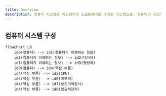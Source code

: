 ```yaml
---
title: Overview
description: 컴퓨터 시스템은 하드웨어와 소프트웨어로 구성된 시스템으로, 컴퓨터의 구조와 동작 원리를 이해하는 데 필요한 기본 개념을 다룹니다.
---
```


## 컴퓨터 시스템 구성

```mermaid
flowchart LR
    id0(컴퓨터) --> id1(컴퓨터가 이해하는 정보)
    id1(컴퓨터가 이해하는 정보) --> id2(데이터)
    id1(컴퓨터가 이해하는 정보) --> id3(명령어)
    id0(컴퓨터) --> id4(핵심 부품)
    id4(핵심 부품) --> id5(CPU)
    id4(핵심 부품) --> id6(메모리)
    id4(핵심 부품) --> id7(보조기억장치)
    id4(핵심 부품) --> id8(입출력장치)
```
